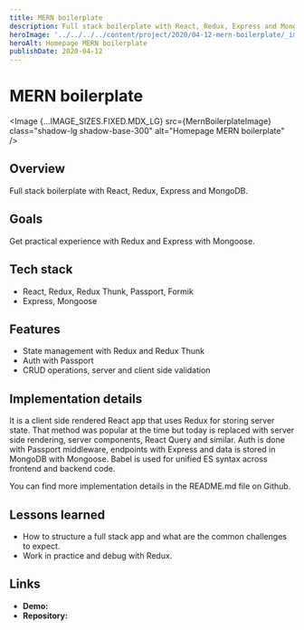 ```yaml
---
title: MERN boilerplate
description: Full stack boilerplate with React, Redux, Express and MongoDB.
heroImage: '../../../../content/project/2020/04-12-mern-boilerplate/_images/mern-boilerplate.png'
heroAlt: Homepage MERN boilerplate
publishDate: 2020-04-12
---
```



# MERN boilerplate

<Image {...IMAGE_SIZES.FIXED.MDX_LG} src={MernBoilerplateImage} class="shadow-lg shadow-base-300" alt="Homepage MERN boilerplate" />

## Overview

Full stack boilerplate with React, Redux, Express and MongoDB.

## Goals

Get practical experience with Redux and Express with Mongoose.

## Tech stack

- React, Redux, Redux Thunk, Passport, Formik
- Express, Mongoose

## Features

- State management with Redux and Redux Thunk
- Auth with Passport
- CRUD operations, server and client side validation

## Implementation details

It is a client side rendered React app that uses Redux for storing server state. That method was popular at the time but today is replaced with server side rendering, server components, React Query and similar. Auth is done with Passport middleware, endpoints with Express and data is stored in MongoDB with Mongoose. Babel is used for unified ES syntax across frontend and backend code.

You can find more implementation details in the <Link href="https://github.com/nemanjam/mern-boilerplate" variant="markdown" target="_blank" title="README.md">README.md</Link> file on Github.

## Lessons learned 

- How to structure a full stack app and what are the common challenges to expect.
- Work in practice and debug with Redux.

## Links

- **Demo:** <Link href="https://mern-boilerplate.arm1.nemanjamitic.com" variant="markdown" target="_blank" title="MERN boilerplate demo" />
- **Repository:** <Link href="https://github.com/nemanjam/mern-boilerplate" variant="markdown" target="_blank" title="MERN boilerplate repository" />


